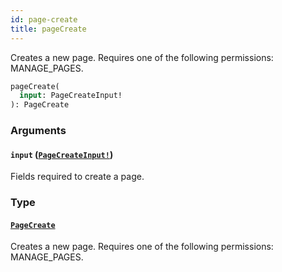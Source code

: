 ```yaml
---
id: page-create
title: pageCreate
---
```


Creates a new page. Requires one of the following permissions: MANAGE_PAGES.

```graphql
pageCreate(
  input: PageCreateInput!
): PageCreate

```

### Arguments

#### `input` ([`PageCreateInput!`](../../../developer/api-reference/inputs/page-create-input))

Fields required to create a page.

### Type

#### [`PageCreate`](../../../developer/api-reference/objects/page-create)

Creates a new page. Requires one of the following permissions: MANAGE_PAGES.
